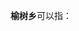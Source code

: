 '''榆树乡'''可以指：
{{PRC admin/disambig|21/04/22/207/000|23/06/21/208/000|62/12/27/208/000}}
{{disambig|cat=三字中国乡名消歧义}}